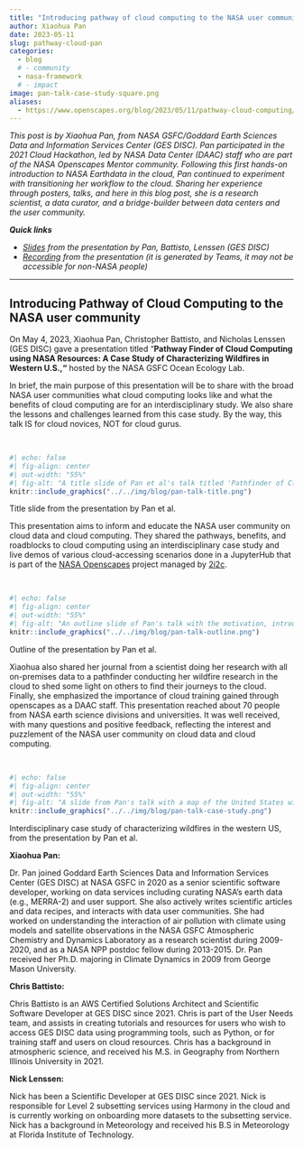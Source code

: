 ```yaml
---
title: "Introducing pathway of cloud computing to the NASA user community"
author: Xiaohua Pan
date: 2023-05-11
slug: pathway-cloud-pan
categories:
  - blog 
  # - community
  - nasa-framework
  # - impact
image: pan-talk-case-study-square.png
aliases: 
  - https://www.openscapes.org/blog/2023/05/11/pathway-cloud-computing/
---
```


*This post is by Xiaohua Pan, from NASA GSFC/Goddard Earth Sciences Data and Information Services Center (GES DISC). Pan participated in the 2021 Cloud Hackathon, led by NASA Data Center (DAAC) staff who are part of the NASA Openscapes Mentor community. Following this first hands-on introduction to NASA Earthdata in the cloud, Pan continued to experiment with transitioning her workflow to the cloud. Sharing her experience through posters, talks, and here in this blog post, she is a research scientist, a data curator, and a bridge-builder between data centers and the user community.*

***Quick links***

- *[Slides](https://drive.google.com/file/d/1K3YVU1K8Rnjx6oE2Yt3gZjAwSENbwZ8Y/view?usp=sharing) from the presentation by Pan, Battisto, Lenssen (GES DISC)*
- *[Recording](https://gcc02.safelinks.protection.outlook.com/?url=https%3A%2F%2Fnasa-my.sharepoint.com%2F%3Av%3A%2Fg%2Fpersonal%2Fmgao1_ndc_nasa_gov%2FEX7FSlbey3FAruVk-hifGDkBTABqGFt5aVONM48G_nUK3Q&data=05%7C01%7Cxiaohua.pan%40nasa.gov%7C3be7ec5d813a4f302fce08db4cce9a4e%7C7005d45845be48ae8140d43da96dd17b%7C0%7C0%7C638188222446501224%7CUnknown%7CTWFpbGZsb3d8eyJWIjoiMC4wLjAwMDAiLCJQIjoiV2luMzIiLCJBTiI6Ik1haWwiLCJXVCI6Mn0%3D%7C3000%7C%7C%7C&sdata=0%2FH9BgYMCjmRM%2BODdmgByhUnTwJQnPOnD7i0QCVVGyk%3D&reserved=0) from the presentation (it is generated by Teams, it may not be accessible for non-NASA people)*



------------------------------------------------------------------------

## Introducing Pathway of Cloud Computing to the NASA user community

On May 4, 2023, Xiaohua Pan, Christopher Battisto, and Nicholas Lenssen (GES DISC) gave a presentation titled "**Pathway Finder of Cloud Computing using NASA Resources: A Case Study of Characterizing Wildfires in Western U.S.,"** hosted by the NASA GSFC Ocean Ecology Lab. 

In brief, the main purpose of this presentation will be to share with the broad NASA user communities what cloud computing looks like and what the benefits of cloud computing are for an interdisciplinary study. We also share the lessons and challenges learned from this case study. By the way, this talk IS for cloud novices, NOT for cloud gurus. 

<br>

```r
#| echo: false
#| fig-align: center
#| out-width: "55%"
#| fig-alt: "A title slide of Pan et al's talk titled 'Pathfinder of Cloud Computing using NASA Resources: A case study of characterizing wildfires in the western US' with 3 photos of people: an asian woman and two white men from NASA GES DISC"
knitr::include_graphics("../../img/blog/pan-talk-title.png")
```

::: {.caption-text .center-text}
Title slide from the presentation by Pan et al.
:::

This presentation aims to inform and educate the NASA user community on cloud data and cloud computing. They shared the pathways, benefits, and roadblocks to cloud computing using an interdisciplinary case study and live demos of various cloud-accessing scenarios done in a JupyterHub that is part of the [NASA Openscapes](https://nasa-openscapes.github.io) project managed by [2i2c](http://2i2c.org/). 

<br>

```r
#| echo: false
#| fig-align: center
#| out-width: "55%"
#| fig-alt: "An outline slide of Pan's talk with the motivation, introduction, FAQ, Demo, Take-home messages, and question time"
knitr::include_graphics("../../img/blog/pan-talk-outline.png")
```

::: {.caption-text .center-text}
Outline of the presentation by Pan et al.
:::

Xiaohua also shared her journal from a scientist doing her research with all on-premises data to a pathfinder conducting her wildfire research in the cloud to shed some light on others to find their journeys to the cloud. Finally, she emphasized the importance of cloud training gained through openscapes as a DAAC staff. This presentation reached about 70 people from NASA earth science divisions and universities. It was well received, with many questions and positive feedback, reflecting the interest and puzzlement of the NASA user community on cloud data and cloud computing.

<br>

```r
#| echo: false
#| fig-align: center
#| out-width: "55%"
#| fig-alt: "A slide from Pan's talk with a map of the United States wih an arrow pointing to the Dixie Fire in California, and a time series of fire hotspots showing spikes in 2021"
knitr::include_graphics("../../img/blog/pan-talk-case-study.png")
```

::: {.caption-text .center-text}
Interdisciplinary case study of characterizing wildfires in the western US, from the presentation by Pan et al.
:::

**Xiaohua Pan:**

Dr. Pan joined Goddard Earth Sciences Data and Information Services Center (GES DISC) at NASA GSFC in 2020 as a senior scientific software developer, working on data services including curating NASA's earth data (e.g., MERRA-2) and user support. She also actively writes scientific articles and data recipes, and interacts with data user communities. She had worked on understanding the interaction of air pollution with climate using models and satellite observations in the NASA GSFC Atmospheric Chemistry and Dynamics Laboratory as a research scientist during 2009-2020, and as a NASA NPP postdoc fellow during 2013-2015. Dr. Pan received her Ph.D. majoring in Climate Dynamics in 2009 from George Mason University.

**Chris Battisto:**

Chris Battisto is an AWS Certified Solutions Architect and Scientific Software Developer at GES DISC since 2021. Chris is part of the User Needs team, and assists in creating tutorials and resources for users who wish to access GES DISC data using programming tools, such as Python, or for training staff and users on cloud resources. Chris has a background in atmospheric science, and received his M.S. in Geography from Northern Illinois University in 2021.

**Nick Lenssen:**

Nick has been a Scientific Developer at GES DISC since 2021. Nick is responsible for Level 2 subsetting services using Harmony in the cloud and is currently working on onboarding more datasets to the subsetting service. Nick has a background in Meteorology and received his B.S in Meteorology at Florida Institute of Technology.
